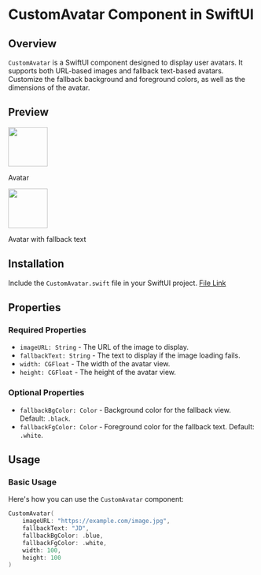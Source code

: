 # CustomAvatar Component in SwiftUI

## Overview

`CustomAvatar` is a SwiftUI component designed to display user avatars. It supports both URL-based images and fallback text-based avatars. Customize the fallback background and foreground colors, as well as the dimensions of the avatar.

## Preview

<div style={{ display: "flex", justifyContent: "center" }}>
  <div style={{ marginRight: "40px" }}>
    <img src="https://www.swiftcn.lol/avatar.png" width="80" />
    <p>Avatar</p>
  </div>
  <div>
    <img src="https://www.swiftcn.lol/avatarFallback.png" width="80" />
    <p>Avatar with fallback text</p>
  </div>
</div>

## Installation

Include the `CustomAvatar.swift` file in your SwiftUI project. [File Link](https://github.com/Swiftcn-UI/swiftcn-playground/blob/main/Swiftcn%20Playground.swiftpm/Components/CustomAvatar.swift)

## Properties

### Required Properties

- `imageURL: String` - The URL of the image to display.
- `fallbackText: String` - The text to display if the image loading fails.
- `width: CGFloat` - The width of the avatar view.
- `height: CGFloat` - The height of the avatar view.

### Optional Properties

- `fallbackBgColor: Color` - Background color for the fallback view. Default: `.black`.
- `fallbackFgColor: Color` - Foreground color for the fallback text. Default: `.white`.

## Usage

### Basic Usage

Here's how you can use the `CustomAvatar` component:

```swift
CustomAvatar(
    imageURL: "https://example.com/image.jpg",
    fallbackText: "JD",
    fallbackBgColor: .blue,
    fallbackFgColor: .white,
    width: 100,
    height: 100
)
```

